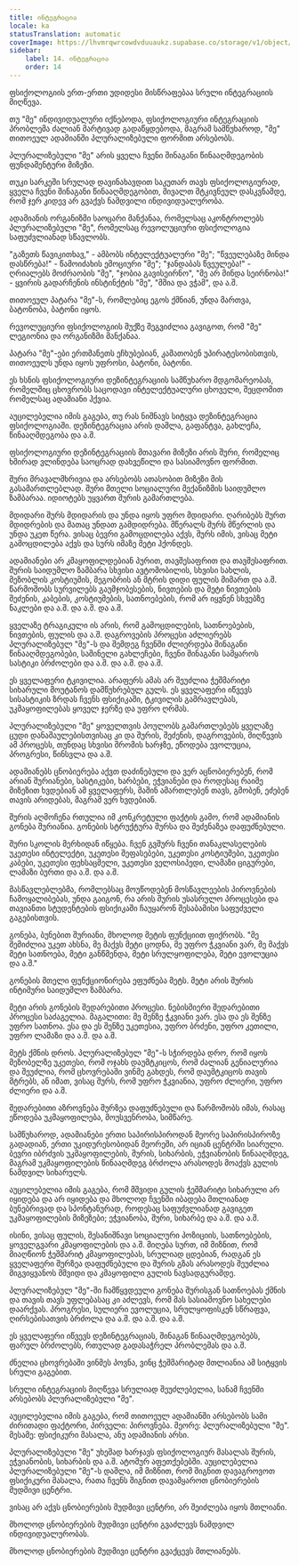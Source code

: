 ```yaml
---
title: ინტეგრაცია
locale: ka
statusTranslation: automatic
coverImage: https://lhvmrqwrcowdvduuaukz.supabase.co/storage/v1/object/public/strapi-uploads/small_cover-educacion-fundamental.webp-2d51a7828a2b1309555be27f7e2a61a0.webp
sidebar:
    label: 14. ინტეგრაცია
    order: 14
---
```

ფსიქოლოგიის ერთ-ერთი უდიდესი მისწრაფებაა სრული ინტეგრაციის მიღწევა.

თუ "მე" ინდივიდუალური იქნებოდა, ფსიქოლოგიური ინტეგრაციის პრობლემა ძალიან მარტივად გადაწყდებოდა, მაგრამ სამწუხაროდ, "მე" თითოეულ ადამიანში პლურალიზებული ფორმით არსებობს.

პლურალიზებული "მე" არის ყველა ჩვენი შინაგანი წინააღმდეგობის ფუნდამენტური მიზეზი.

თუკი სარკეში სრულად დავინახავდით საკუთარ თავს ფსიქოლოგიურად, ყველა ჩვენი შინაგანი წინააღმდეგობით, მივალთ მტკივნეულ დასკვნამდე, რომ ჯერ კიდევ არ გვაქვს ნამდვილი ინდივიდუალურობა.

ადამიანის ორგანიზმი საოცარი მანქანაა, რომელსაც აკონტროლებს პლურალიზებული "მე", რომელსაც რევოლუციური ფსიქოლოგია საფუძვლიანად სწავლობს.

"გაზეთს წავიკითხავ," - ამბობს ინტელექტუალური "მე"; "წვეულებაზე მინდა დასწრება!" - წამოიძახის ემოციური "მე"; "ჯანდაბას წვეულება!" - ღრიალებს მოძრაობის "მე", "ჯობია გავისეირნო", "მე არ მინდა სეირნობა!" - ყვირის გადარჩენის ინსტინქტის "მე", "მშია და ვჭამ", და ა.შ.

თითოეულ პატარა "მე"-ს, რომლებიც ეგოს ქმნიან, უნდა მართვა, ბატონობა, ბატონი იყოს.

რევოლუციური ფსიქოლოგიის შუქზე შეგვიძლია გავიგოთ, რომ "მე" ლეგიონია და ორგანიზმი მანქანაა.

პატარა "მე"-ები ერთმანეთს ეჩხუბებიან, კამათობენ უპირატესობისთვის, თითოეულს უნდა იყოს უფროსი, ბატონი, ბატონი.

ეს ხსნის ფსიქოლოგიური დეზინტეგრაციის სამწუხარო მდგომარეობას, რომელშიც ცხოვრობს საცოდავი ინტელექტუალური ცხოველი, შეცდომით რომელსაც ადამიანი ჰქვია.

აუცილებელია იმის გაგება, თუ რას ნიშნავს სიტყვა დეზინტეგრაცია ფსიქოლოგიაში. დეზინტეგრაცია არის დაშლა, გაფანტვა, გახლეჩა, წინააღმდეგობა და ა.შ.

ფსიქოლოგიური დეზინტეგრაციის მთავარი მიზეზი არის შური, რომელიც ხშირად ვლინდება საოცრად დახვეწილი და სასიამოვნო ფორმით.

შური მრავალმხრივია და არსებობს ათასობით მიზეზი მის გასამართლებლად. შური მთელი სოციალური მექანიზმის საიდუმლო ზამბარაა. იდიოტებს უყვართ შურის გამართლება.

მდიდარი შურს მდიდარის და უნდა იყოს უფრო მდიდარი. ღარიბებს შურთ მდიდრების და მათაც უნდათ გამდიდრება. მწერალს შურს მწერლის და უნდა უკეთ წერა. ვისაც ბევრი გამოცდილება აქვს, შურს იმის, ვისაც მეტი გამოცდილება აქვს და სურს იმაზე მეტი ჰქონდეს.

ადამიანები არ კმაყოფილდებიან პურით, თავშესაფრით და თავშესაფრით. შურის საიდუმლო ზამბარა სხვისი ავტომობილის, სხვისი სახლის, მეზობლის კოსტიუმის, მეგობრის ან მტრის დიდი ფულის მიმართ და ა.შ. წარმოშობს სურვილებს გაუმჯობესების, ნივთების და მეტი ნივთების შეძენის, კაბების, კოსტიუმების, სათნოებების, რომ არ იყვნენ სხვებზე ნაკლები და ა.შ. და ა.შ. და ა.შ.

ყველაზე ტრაგიკული ის არის, რომ გამოცდილების, სათნოებების, ნივთების, ფულის და ა.შ. დაგროვების პროცესი აძლიერებს პლურალიზებულ "მე"-ს და შემდეგ ჩვენში ძლიერდება შინაგანი წინააღმდეგობები, საშინელი გახლეჩები, ჩვენი შინაგანი სამყაროს სასტიკი ბრძოლები და ა.შ. და ა.შ. და ა.შ.

ეს ყველაფერი ტკივილია. არაფერს ამას არ შეუძლია ჭეშმარიტი სიხარული მოუტანოს დამწუხრებულ გულს. ეს ყველაფერი იწვევს სისასტიკის ზრდას ჩვენს ფსიქიკაში, ტკივილის გამრავლებას, უკმაყოფილებას ყოველ ჯერზე და უფრო ღრმას.

პლურალიზებული "მე" ყოველთვის პოულობს გამართლებებს ყველაზე ცუდი დანაშაულებისთვისაც კი და შურის, შეძენის, დაგროვების, მიღწევის ამ პროცესს, თუნდაც სხვისი შრომის ხარჯზე, ეწოდება ევოლუცია, პროგრესი, წინსვლა და ა.შ.

ადამიანებს ცნობიერება აქვთ დაძინებული და ვერ აცნობიერებენ, რომ არიან შურიანები, სასტიკები, ხარბები, ეჭვიანები და როდესაც რაიმე მიზეზით ხვდებიან ამ ყველაფერს, მაშინ ამართლებენ თავს, გმობენ, ეძებენ თავის არიდებას, მაგრამ ვერ ხვდებიან.

შურის აღმოჩენა რთულია იმ კონკრეტული ფაქტის გამო, რომ ადამიანის გონება შურიანია. გონების სტრუქტურა შურსა და შეძენაზეა დაფუძნებული.

შური სკოლის მერხიდან იწყება. ჩვენ გვშურს ჩვენი თანაკლასელების უკეთესი ინტელექტი, უკეთესი შეფასებები, უკეთესი კოსტიუმები, უკეთესი კაბები, უკეთესი ფეხსაცმელი, უკეთესი ველოსიპედი, ლამაზი ციგურები, ლამაზი ბურთი და ა.შ. და ა.შ.

მასწავლებლებმა, რომლებსაც მოუწოდებენ მოსწავლეების პიროვნების ჩამოყალიბებას, უნდა გაიგონ, რა არის შურის უსასრულო პროცესები და თავიანთი სტუდენტების ფსიქიკაში ჩაუყარონ შესაბამისი საფუძველი გაგებისთვის.

გონება, ბუნებით შურიანი, მხოლოდ მეტის ფუნქციით ფიქრობს. "მე შემიძლია უკეთ ახსნა, მე მაქვს მეტი ცოდნა, მე უფრო ჭკვიანი ვარ, მე მაქვს მეტი სათნოება, მეტი განწმენდა, მეტი სრულყოფილება, მეტი ევოლუცია და ა.შ."

გონების მთელი ფუნქციონირება ეფუძნება მეტს. მეტი არის შურის ინტიმური საიდუმლო ზამბარა.

მეტი არის გონების შედარებითი პროცესი. ნებისმიერი შედარებითი პროცესი საძაგელია. მაგალითი: მე შენზე ჭკვიანი ვარ. ესა და ეს შენზე უფრო სათნოა. ესა და ეს შენზე უკეთესია, უფრო ბრძენი, უფრო კეთილი, უფრო ლამაზი და ა.შ. და ა.შ.

მეტს ქმნის დროს. პლურალიზებულ "მე"-ს სჭირდება დრო, რომ იყოს მეზობელზე უკეთესი, რომ ოჯახს დაუმტკიცოს, რომ ძალიან გენიალურია და შეუძლია, რომ ცხოვრებაში ვინმე გახდეს, რომ დაუმტკიცოს თავის მტრებს, ან იმათ, ვისაც შურს, რომ უფრო ჭკვიანია, უფრო ძლიერი, უფრო ძლიერი და ა.შ.

შედარებითი აზროვნება შურზეა დაფუძნებული და წარმოშობს იმას, რასაც ეწოდება უკმაყოფილება, მოუსვენრობა, სიმწარე.

სამწუხაროდ, ადამიანები ერთი საპირისპიროდან მეორე საპირისპიროზე გადადიან, ერთი უკიდურესობიდან მეორეში, არ იციან ცენტრში სიარული. ბევრი იბრძვის უკმაყოფილების, შურის, სიხარბის, ეჭვიანობის წინააღმდეგ, მაგრამ უკმაყოფილების წინააღმდეგ ბრძოლა არასოდეს მოაქვს გულის ნამდვილ სიხარულს.

აუცილებელია იმის გაგება, რომ მშვიდი გულის ჭეშმარიტი სიხარული არ იყიდება და არ იყიდება და მხოლოდ ჩვენში იბადება მთლიანად ბუნებრივად და სპონტანურად, როდესაც საფუძვლიანად გავიგეთ უკმაყოფილების მიზეზები; ეჭვიანობა, შური, სიხარბე და ა.შ. და ა.შ.

ისინი, ვისაც ფულის, შესანიშნავი სოციალური პოზიციის, სათნოებების, ყოველგვარი კმაყოფილების და ა.შ. მიღება სურთ, იმ მიზნით, რომ მიაღწიონ ჭეშმარიტ კმაყოფილებას, სრულიად ცდებიან, რადგან ეს ყველაფერი შურზეა დაფუძნებული და შურის გზას არასოდეს შეუძლია მიგვიყვანოს მშვიდი და კმაყოფილი გულის ნავსადგურამდე.

პლურალიზებულ "მე"-ში ჩამწყვდეული გონება შურისგან სათნოებას ქმნის და თავის თავს უფლებასაც კი აძლევს, რომ მას სასიამოვნო სახელები დაარქვას. პროგრესი, სულიერი ევოლუცია, სრულყოფისკენ სწრაფვა, ღირსებისათვის ბრძოლა და ა.შ. და ა.შ. და ა.შ.

ეს ყველაფერი იწვევს დეზინტეგრაციას, შინაგან წინააღმდეგობებს, ფარულ ბრძოლებს, რთულად გადასაჭრელ პრობლემას და ა.შ.

ძნელია ცხოვრებაში ვინმეს პოვნა, ვინც ჭეშმარიტად მთლიანია ამ სიტყვის სრული გაგებით.

სრული ინტეგრაციის მიღწევა სრულიად შეუძლებელია, სანამ ჩვენში არსებობს პლურალიზებული "მე".

აუცილებელია იმის გაგება, რომ თითოეულ ადამიანში არსებობს სამი ძირითადი ფაქტორი, პირველი: პიროვნება. მეორე: პლურალიზებული "მე". მესამე: ფსიქიკური მასალა, ანუ ადამიანის არსი.

პლურალიზებული "მე" უხეშად ხარჯავს ფსიქოლოგიურ მასალას შურის, ეჭვიანობის, სიხარბის და ა.შ. ატომურ აფეთქებებში. აუცილებელია პლურალიზებული "მე"-ს დაშლა, იმ მიზნით, რომ შიგნით დავაგროვოთ ფსიქიკური მასალა, რათა ჩვენს შიგნით დავამყაროთ ცნობიერების მუდმივი ცენტრი.

ვისაც არ აქვს ცნობიერების მუდმივი ცენტრი, არ შეიძლება იყოს მთლიანი.

მხოლოდ ცნობიერების მუდმივი ცენტრი გვაძლევს ნამდვილ ინდივიდუალურობას.

მხოლოდ ცნობიერების მუდმივი ცენტრი გვაქცევს მთლიანებს.

